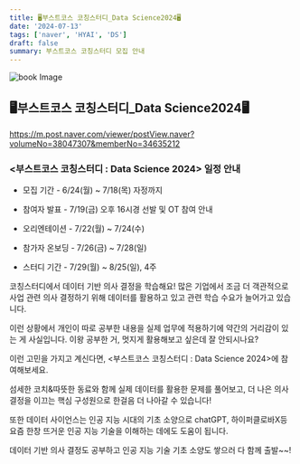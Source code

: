 ```yaml
---
title: 🖥️부스트코스 코칭스터디_Data Science2024🖥️
date: '2024-07-13'
tags: ['naver', 'HYAI', 'DS']
draft: false
summary: 부스트코스 코칭스터디 모집 안내
---
```


<img src="/static/images/2024-1/etc/0.png" className="w-1/3 h-auto" alt="book Image" />

## 🖥️부스트코스 코칭스터디_Data Science2024🖥️

https://m.post.naver.com/viewer/postView.naver?volumeNo=38047307&memberNo=34635212

### <부스트코스 코칭스터디 : Data Science 2024> 일정 안내

- 모집 기간 -
6/24(월) ~ 7/18(목) 자정까지

- 참여자 발표 -
7/19(금) 오후 16시경
선발 및 OT 참여 안내

- 오리엔테이션 -
7/22(월) ~ 7/24(수)

- 참가자 온보딩 -
7/26(금) ~ 7/28(일)

- 스터디 기간 -
7/29(월) ~ 8/25(일), 4주

코칭스터디에서 데이터 기반 의사 결정을 학습해요!
많은 기업에서 조금 더 객관적으로
사업 관련 의사 결정하기 위해 데이터를 활용하고 있고
관련 학습 수요가 늘어가고 있습니다.

이런 상황에서 개인이 따로 공부한 내용을 실제 업무에 적용하기에
약간의 거리감이 있는 게 사실입니다.
이왕 공부한 거, 멋지게 활용해보고 싶은데 잘 안되시나요?

이런 고민을 가지고 계신다면,
<부스트코스 코칭스터디 : Data Science 2024>에 참여해보세요.

섬세한 코치&따뜻한 동료와 함께
실제 데이터를 활용한 문제를 풀어보고,
더 나은 의사 결정을 이끄는
핵심 구성원으로 한걸음 더 나아갈 수 있습니다!

또한 데이터 사이언스는 인공 지능 시대의 기초 소양으로
chatGPT, 하이퍼클로바X등 요즘 한창 뜨거운 인공 지능 기술을  이해하는 데에도
도움이 됩니다. 

데이터 기반 의사 결정도 공부하고 인공 지능 기술 기초 소양도 쌓으러
다 함께 출발~~!